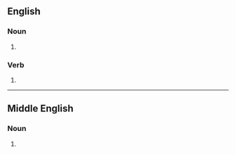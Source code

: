 ==English==

===Noun===
{{head|en|noun}}

# {{obsolete spelling of|sleep}} 

===Verb===
{{head|en|verb}}

# {{obsolete spelling of|sleep}}

----

==Middle English==

===Noun===
{{head|enm|noun}}

# {{alternative form of|sleep|lang=enm}}